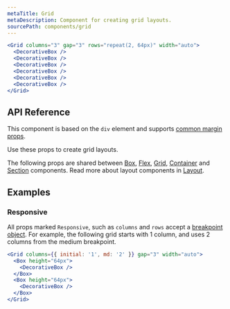 ```yaml
---
metaTitle: Grid
metaDescription: Component for creating grid layouts.
sourcePath: components/grid
---
```


```jsx live=true
<Grid columns="3" gap="3" rows="repeat(2, 64px)" width="auto">
  <DecorativeBox />
  <DecorativeBox />
  <DecorativeBox />
  <DecorativeBox />
  <DecorativeBox />
  <DecorativeBox />
</Grid>
```

## API Reference

This component is based on the `div` element and supports [common margin props](/themes/docs/overview/layout#margin-props).

Use these props to create grid layouts.

<ThemesPropsTable defs="gridPropDefs" />

The following props are shared between [Box](./box), [Flex](./flex), [Grid](./grid), [Container](./container) and [Section](./section) components. Read more about layout components in [Layout](/themes/docs/overview/layout).

<ThemesPropsTable defs="layoutPropDefs" />

## Examples

### Responsive

All props marked `Responsive`, such as `columns` and `rows` accept a [breakpoint object](/themes/docs/theme/breakpoints). For example, the following grid starts with 1 column, and uses 2 columns from the medium breakpoint.

```jsx live=true
<Grid columns={{ initial: '1', md: '2' }} gap="3" width="auto">
  <Box height="64px">
    <DecorativeBox />
  </Box>
  <Box height="64px">
    <DecorativeBox />
  </Box>
</Grid>
```
